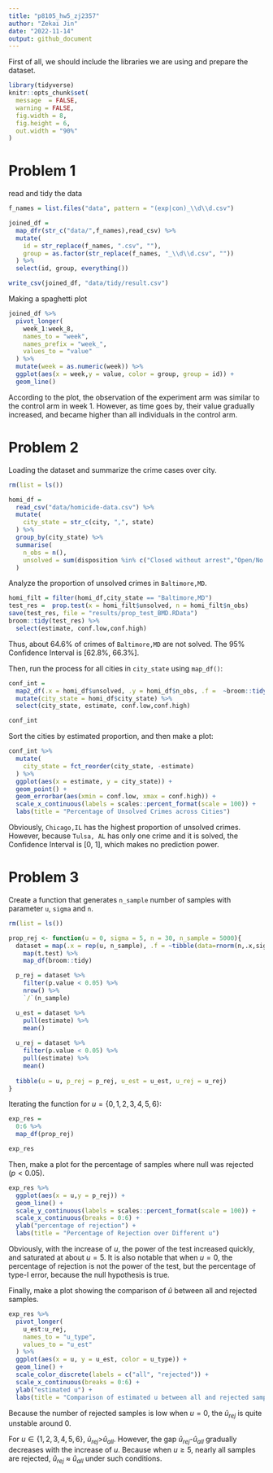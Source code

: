 ```yaml
---
title: "p8105_hw5_zj2357"
author: "Zekai Jin"
date: "2022-11-14"
output: github_document
---
```


First of all, we should include  the libraries we are using and prepare the dataset.
```r
library(tidyverse)
knitr::opts_chunk$set(
  message  = FALSE,
  warning = FALSE,
  fig.width = 8, 
  fig.height = 6,
  out.width = "90%"
)
```

# Problem 1
read and tidy the data
```r
f_names = list.files("data", pattern = "(exp|con)_\\d\\d.csv")

joined_df = 
  map_dfr(str_c("data/",f_names),read_csv) %>%
  mutate(
    id = str_replace(f_names, ".csv", ""),
    group = as.factor(str_replace(f_names, "_\\d\\d.csv", ""))
  ) %>%
  select(id, group, everything()) 

write_csv(joined_df, "data/tidy/result.csv")
```

Making a spaghetti plot
```r
joined_df %>%
  pivot_longer(
    week_1:week_8,
    names_to = "week",
    names_prefix = "week_",
    values_to = "value"
  ) %>%
  mutate(week = as.numeric(week)) %>%
  ggplot(aes(x = week,y = value, color = group, group = id)) +
  geom_line()
```
According to the plot, the observation of the experiment arm was similar to the control arm in week 1. However, as time goes by, their value gradually increased, and became higher than all individuals in the control arm.

# Problem 2
Loading the dataset and summarize the crime cases over city.
```r
rm(list = ls())

homi_df = 
  read_csv("data/homicide-data.csv") %>%
  mutate(
    city_state = str_c(city, ",", state) 
  ) %>%
  group_by(city_state) %>%
  summarise(
    n_obs = n(),
    unsolved = sum(disposition %in% c("Closed without arrest","Open/No arrest"))
  )
```

Analyze the proportion of unsolved crimes in `Baltimore,MD`.
```r
homi_filt = filter(homi_df,city_state == "Baltimore,MD")
test_res =  prop.test(x = homi_filt$unsolved, n = homi_filt$n_obs)
save(test_res, file = "results/prop_test_BMD.RData")
broom::tidy(test_res) %>%
  select(estimate, conf.low,conf.high)
```

Thus, about 64.6% of crimes of `Baltimore,MD` are not solved. The 95% Confidence Interval is [62.8%, 66.3%].

Then, run the process for all cities in `city_state` using `map_df()`: 

```r
conf_int =
  map2_df(.x = homi_df$unsolved, .y = homi_df$n_obs, .f =  ~broom::tidy(prop.test(.x,.y))) %>%
  mutate(city_state = homi_df$city_state) %>%
  select(city_state, estimate, conf.low,conf.high)

conf_int
```

Sort the cities by estimated proportion, and then make a plot:

```r
conf_int %>%
  mutate(
    city_state = fct_reorder(city_state, -estimate)
  ) %>%
  ggplot(aes(x = estimate, y = city_state)) +
  geom_point() +
  geom_errorbar(aes(xmin = conf.low, xmax = conf.high)) +
  scale_x_continuous(labels = scales::percent_format(scale = 100)) +
  labs(title = "Percentage of Unsolved Crimes across Cities")
```

Obviously, `Chicago,IL` has the highest proportion of unsolved crimes. However, because `Tulsa, AL` has only one crime and it is solved, the Confidence Interval is [0, 1], which makes no prediction power.

# Problem 3
Create a function that generates `n_sample` number of samples with parameter `u`, `sigma` and `n`.
```r
rm(list = ls())

prop_rej <- function(u = 0, sigma = 5, n = 30, n_sample = 5000){
  dataset = map(.x = rep(u, n_sample), .f = ~tibble(data=rnorm(n,.x,sigma))) %>%
    map(t.test) %>%
    map_df(broom::tidy)

  p_rej = dataset %>%
    filter(p.value < 0.05) %>%
    nrow() %>%
    `/`(n_sample)

  u_est = dataset %>%
    pull(estimate) %>%
    mean()
  
  u_rej = dataset %>%
    filter(p.value < 0.05) %>%
    pull(estimate) %>%
    mean()
  
  tibble(u = u, p_rej = p_rej, u_est = u_est, u_rej = u_rej)
}
```

Iterating the function for $u=\{0,1,2,3,4,5,6\}$:

```r
exp_res = 
  0:6 %>%
  map_df(prop_rej)

exp_res
```

Then, make a plot for the percentage of samples where null was rejected $(p<0.05)$.

```r
exp_res %>%
  ggplot(aes(x = u,y = p_rej)) +
  geom_line() +
  scale_y_continuous(labels = scales::percent_format(scale = 100)) +
  scale_x_continuous(breaks = 0:6) +
  ylab("percentage of rejection") +
  labs(title = "Percentage of Rejection over Different u")
```

Obviously, with the increase of $u$, the power of the test increased quickly, and saturated at about $u=5$. It is also notable that when $u=0$, the percentage of rejection is not the power of the test, but the percentage of type-I error, because the null hypothesis is true.

Finally, make a plot showing the comparison of $\hat{u}$ between all and rejected samples.

```r
exp_res %>%
  pivot_longer(
    u_est:u_rej,
    names_to = "u_type",
    values_to = "u_est"
  ) %>%
  ggplot(aes(x = u, y = u_est, color = u_type)) +
  geom_line() +
  scale_color_discrete(labels = c("all", "rejected")) +
  scale_x_continuous(breaks = 0:6) +
  ylab("estimated u") +
  labs(title = "Comparison of estimated u between all and rejected samples")
```

Because the number of rejected samples is low when $u=0$, the $\hat{u}_{rej}$ is quite unstable around 0.

For $u \in \{1,2,3,4,5,6\}$, $\hat{u}_{rej}$>$\hat{u}_{all}$. However, the gap $\hat{u}_{rej}$-$\hat{u}_{all}$ gradually decreases with the increase of $u$. Because when $u \geq 5$, nearly all samples are rejected, $\hat{u}_{rej}$ $\approx$ $\hat{u}_{all}$ under such conditions.
